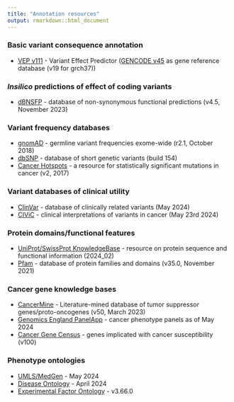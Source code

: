 ```yaml
---
title: "Annotation resources"
output: rmarkdown::html_document
---
```


### Basic variant consequence annotation
  * [VEP v111](http://www.ensembl.org/info/docs/tools/vep/index.html) - Variant Effect Predictor ([GENCODE v45](https://www.gencodegenes.org/human/) as gene reference database (v19 for grch37))

###  *Insilico* predictions of effect of coding variants
  * [dBNSFP](https://sites.google.com/site/jpopgen/dbNSFP) - database of non-synonymous functional predictions (v4.5, November 2023)

###  Variant frequency databases
  * [gnomAD](http://exac.broadinstitute.org/) - germline variant frequencies exome-wide (r2.1, October 2018)
  * [dbSNP](http://www.ncbi.nlm.nih.gov/SNP/) - database of short genetic variants (build 154)
  * [Cancer Hotspots](http://cancerhotspots.org) - a resource for statistically significant mutations in cancer (v2, 2017)

### Variant databases of clinical utility
  * [ClinVar](http://www.ncbi.nlm.nih.gov/clinvar/) - database of clinically related variants (May 2024)
  * [CIViC](https://civicdb.org) - clinical interpretations of variants in cancer (May 23rd 2024)

### Protein domains/functional features
  * [UniProt/SwissProt KnowledgeBase](http://www.uniprot.org) - resource on protein sequence and functional information (2024_02)
  * [Pfam](http://pfam.xfam.org) - database of protein families and domains (v35.0, November 2021)

### Cancer gene knowledge bases
  * [CancerMine](http://bionlp.bcgsc.ca/cancermine/) - Literature-mined database of tumor suppressor genes/proto-oncogenes (v50, March 2023)
  * [Genomics England PanelApp](https://panelapp.genomicsengland.co.uk) - cancer phenotype panels as of May 2024
  * [Cancer Gene Census](https://www.sanger.ac.uk/data/cancer-gene-census/) - genes implicated with cancer susceptibility (v100)

### Phenotype ontologies
  * [UMLS/MedGen](https://www.ncbi.nlm.nih.gov/medgen/) - May 2024
  * [Disease Ontology](https://disease-ontology.org/) - April 2024
  * [Experimental Factor Ontology](https://github.com/EBISPOT/efo) - v3.66.0
